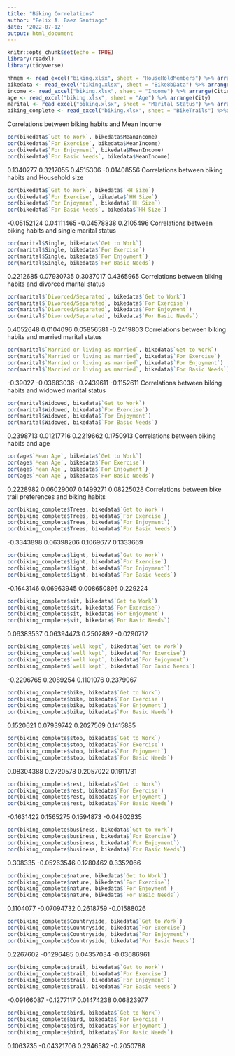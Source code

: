 ```yaml
---
title: "Biking Correlations"
author: "Felix A. Baez Santiago"
date: '2022-07-12'
output: html_document
---
```


```r
knitr::opts_chunk$set(echo = TRUE)
library(readxl)
library(tidyverse)
```

```r
hhmem <- read_excel("biking.xlsx", sheet = "HouseHoldMembers") %>% arrange(City)
bikedata <- read_excel("biking.xlsx", sheet = "Bike8bData") %>% arrange(Town)
income <- read_excel("biking.xlsx", sheet = "Income") %>% arrange(Cities)
age <- read_excel("biking.xlsx", sheet = "Age") %>% arrange(City)
marital <- read_excel("biking.xlsx", sheet = "Marital Status") %>% arrange(City)
biking_complete <- read_excel("biking.xlsx", sheet = "BikeTrails") %>%arrange(Cities)
```

Correlations between biking habits and Mean Income
```r
cor(bikedata$`Get to Work`, bikedata$MeanIncome)
cor(bikedata$`For Exercise`, bikedata$MeanIncome)
cor(bikedata$`For Enjoyment`, bikedata$MeanIncome)
cor(bikedata$`For Basic Needs`, bikedata$MeanIncome)
```
0.1340277
0.3217055
0.4515306
-0.01408556
Correlations between biking habits and Household size
```r
cor(bikedata$`Get to Work`, bikedata$`HH Size`)
cor(bikedata$`For Exercise`, bikedata$`HH Size`)
cor(bikedata$`For Enjoyment`, bikedata$`HH Size`)
cor(bikedata$`For Basic Needs`, bikedata$`HH Size`)
```
-0.05152124
0.04111465
-0.04578838
0.2105496
Correlations between biking habits and single marital status
```r
cor(marital$Single, bikedata$`Get to Work`)
cor(marital$Single, bikedata$`For Exercise`)
cor(marital$Single, bikedata$`For Enjoyment`)
cor(marital$Single, bikedata$`For Basic Needs`)
```
0.2212685
0.07930735
0.3037017
0.4365965
Correlations between biking habits and divorced marital status
```r
cor(marital$`Divorced/Separated`, bikedata$`Get to Work`)
cor(marital$`Divorced/Separated`, bikedata$`For Exercise`)
cor(marital$`Divorced/Separated`, bikedata$`For Enjoyment`)
cor(marital$`Divorced/Separated`, bikedata$`For Basic Needs`)
```
0.4052648
0.0104096
0.05856581
-0.2419803
Correlations between biking habits and married marital status
```r
cor(marital$`Married or living as married`, bikedata$`Get to Work`)
cor(marital$`Married or living as married`, bikedata$`For Exercise`)
cor(marital$`Married or living as married`, bikedata$`For Enjoyment`)
cor(marital$`Married or living as married`, bikedata$`For Basic Needs`)
```
-0.39027
-0.03683036
-0.2439611
-0.1152611
Correlations between biking habits and widowed marital status
```r
cor(marital$Widowed, bikedata$`Get to Work`)
cor(marital$Widowed, bikedata$`For Exercise`)
cor(marital$Widowed, bikedata$`For Enjoyment`)
cor(marital$Widowed, bikedata$`For Basic Needs`)
```
0.2398713
0.01217716
0.2219662
0.1750913
Correlations between biking habits and age
```r
cor(age$`Mean Age`, bikedata$`Get to Work`)
cor(age$`Mean Age`, bikedata$`For Exercise`)
cor(age$`Mean Age`, bikedata$`For Enjoyment`)
cor(age$`Mean Age`, bikedata$`For Basic Needs`)
```
0.2228982
0.06029007
0.1499271
0.08225028
Correlations between bike trail preferences and biking habits
```r
cor(biking_complete$Trees, bikedata$`Get to Work`)
cor(biking_complete$Trees, bikedata$`For Exercise`)
cor(biking_complete$Trees, bikedata$`For Enjoyment`)
cor(biking_complete$Trees, bikedata$`For Basic Needs`)
```
-0.3343898
0.06398206
0.1069677
0.1333669
```r
cor(biking_complete$light, bikedata$`Get to Work`)
cor(biking_complete$light, bikedata$`For Exercise`)
cor(biking_complete$light, bikedata$`For Enjoyment`)
cor(biking_complete$light, bikedata$`For Basic Needs`)
```
-0.1643146
0.06963945
0.008650896
0.229224
```r
cor(biking_complete$sit, bikedata$`Get to Work`)
cor(biking_complete$sit, bikedata$`For Exercise`)
cor(biking_complete$sit, bikedata$`For Enjoyment`)
cor(biking_complete$sit, bikedata$`For Basic Needs`)
```
0.06383537
0.06394473
0.2502892
-0.0290712
```r
cor(biking_complete$`well kept`, bikedata$`Get to Work`)
cor(biking_complete$`well kept`, bikedata$`For Exercise`)
cor(biking_complete$`well kept`, bikedata$`For Enjoyment`)
cor(biking_complete$`well kept`, bikedata$`For Basic Needs`)
```
-0.2296765
0.2089254
0.1101076
0.2379067
```r
cor(biking_complete$bike, bikedata$`Get to Work`)
cor(biking_complete$bike, bikedata$`For Exercise`)
cor(biking_complete$bike, bikedata$`For Enjoyment`)
cor(biking_complete$bike, bikedata$`For Basic Needs`)
```
0.1520621
0.07939742
0.2027569
0.1415885
```r
cor(biking_complete$stop, bikedata$`Get to Work`)
cor(biking_complete$stop, bikedata$`For Exercise`)
cor(biking_complete$stop, bikedata$`For Enjoyment`)
cor(biking_complete$stop, bikedata$`For Basic Needs`)
```
0.08304388
0.2720578
0.2057022
0.1911731
```r
cor(biking_complete$rest, bikedata$`Get to Work`)
cor(biking_complete$rest, bikedata$`For Exercise`)
cor(biking_complete$rest, bikedata$`For Enjoyment`)
cor(biking_complete$rest, bikedata$`For Basic Needs`)
```
-0.1631422
0.1565275
0.1594873
-0.04802635
```r
cor(biking_complete$business, bikedata$`Get to Work`)
cor(biking_complete$business, bikedata$`For Exercise`)
cor(biking_complete$business, bikedata$`For Enjoyment`)
cor(biking_complete$business, bikedata$`For Basic Needs`)
```
0.308335
-0.05263546
0.1280462
0.3352066
```r
cor(biking_complete$nature, bikedata$`Get to Work`)
cor(biking_complete$nature, bikedata$`For Exercise`)
cor(biking_complete$nature, bikedata$`For Enjoyment`)
cor(biking_complete$nature, bikedata$`For Basic Needs`)
```
0.1104077
-0.07094732
0.2618759
-0.01588026
```r
cor(biking_complete$Countryside, bikedata$`Get to Work`)
cor(biking_complete$Countryside, bikedata$`For Exercise`)
cor(biking_complete$Countryside, bikedata$`For Enjoyment`)
cor(biking_complete$Countryside, bikedata$`For Basic Needs`)
```
0.2267602
-0.1296485
0.04357034
-0.03686961
```r
cor(biking_complete$trail, bikedata$`Get to Work`)
cor(biking_complete$trail, bikedata$`For Exercise`)
cor(biking_complete$trail, bikedata$`For Enjoyment`)
cor(biking_complete$trail, bikedata$`For Basic Needs`)
```
-0.09166087
-0.1277117
0.01474238
0.06823977
```r
cor(biking_complete$bird, bikedata$`Get to Work`)
cor(biking_complete$bird, bikedata$`For Exercise`)
cor(biking_complete$bird, bikedata$`For Enjoyment`)
cor(biking_complete$bird, bikedata$`For Basic Needs`)
```
0.1063735
-0.04321706
0.2346582
-0.2050788





















